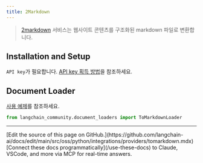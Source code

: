 ```yaml
---
title: 2Markdown
---
```


>[2markdown](https://2markdown.com/) 서비스는 웹사이트 콘텐츠를 구조화된 markdown 파일로 변환합니다.


## Installation and Setup

`API key`가 필요합니다. [API key 획득 방법](https://2markdown.com/login)을 참조하세요.

## Document Loader

[사용 예제](/oss/python/integrations/document_loaders/tomarkdown)를 참조하세요.

```python
from langchain_community.document_loaders import ToMarkdownLoader
```

---

<Callout icon="pen-to-square" iconType="regular">
    [Edit the source of this page on GitHub.](https://github.com/langchain-ai/docs/edit/main/src/oss/python/integrations/providers/tomarkdown.mdx)
</Callout>
<Tip icon="terminal" iconType="regular">
    [Connect these docs programmatically](/use-these-docs) to Claude, VSCode, and more via MCP for    real-time answers.
</Tip>
